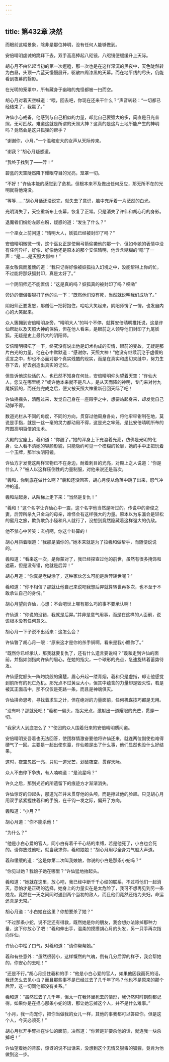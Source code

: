 ```yaml
---
---
---
```

title: 第432章 决然
---





而眼前这幅景象，除非是那位神明，没有任何人能够做到。

安倍晴明虔诚的跪拜下去，双手高高捧起八咫镜，八咫镜便缓缓升上天际。

胡心月不由忆起当初的第一次邂逅，那一次也是在这样深沉的黑夜中，天色陡然转为白昼，头顶一片蓝天慢慢展开，驱散四周漆黑的天幕。而在地平线的尽头，仍能看到夜幕的翳影。

在光明的笼罩中，所有藏身于幽暗的鬼怪都被一扫而空。

胡心月对着天空喊道：“喂，回去吧，你现在还来干什么？”声音转轻：“一切都已经结束了，我赢了。”

许仙小心戒备，他感到与自己相似的力量，却比自己要强大的多，简直是日光普照，无可匹敌。难道这就是所谓的天照大神？这真的是这片土地所能产生的神明吗？竟然会是这只狐狸的帮手？

“谢谢你，小月。”一个温和宏大的女声从天际传来。

“谢我？”胡心月疑惑道。

“我终于找到了——羿！”

碧蓝的天空陡然降下耀眼夺目的光亮，笼罩一切。

“不好！”许仙本能的感觉到了危机，但根本来不及做出任何反应，那无所不在的光明就将他淹没。

“等等……”胡心月话还没说完，就失去了意识，脑中充斥着一片茫然的白光。

光明消失了，天空重新布上夜幕，恢复了正常。只是消失了许仙和胡心月的身影。

退魔者们纷纷左顾右盼，疑惑的道：“发生了什么？”

一个巫女上前问道：“晴明大人，妖狐已经被封印了吗？”

安倍晴明微微一愣，这个巫女正是使用弓箭偷袭他的那一个，但如今她的表情中没有任何异样，好像、好像他还是原本的那个安倍晴明，他含含糊糊的“嗯”了一声：“是……是天照大御神！”

巫女敬佩而羞愧的道：“我只记得好像被妖狐拉入幻境之中，没能帮得上你的忙，不过能将那妖狐封印，真是太好了。”

一个阴阳师还不能置信：“这是真的吗？妖狐真的被封印了吗？哎呦”

旁边的僧侣狠狠打了他的头一下：“既然他们没有死，当然就说明我们成功了。”

阴阳师正要发怒，那僧侣一把将抱住，哈哈大笑起来，阴阳师愣了一愣，也发自内心的大笑起来。

众人簇拥到安倍晴明身旁，“晴明大人”的叫个不停，就算安倍晴明推托说，这是许仙帮助以及天照大神的保佑，但在他人看来，是眼前之人领导他们封印了九尾妖狐，无疑是史上最伟大的阴阳师。

安倍晴明嗫喏了一下，终究没有说出他是幻术构成的实情，眼前的变故，无疑是那片白光的力量，他在心中默默道：“感谢你，天照大神！”他没有继续沉沦于虚假的谎言之中，却也不必面对那个真实残酷的现实，而是在真实和虚幻夹缝中，努力生存下去，好去创造出真实的记忆。

但告诉他这些话的人，也已然不知身在何处，安倍晴明仰头望着天空：“许仙大人，您又在哪里呢？”或许他本来就不是凡人，是从天而降的神明，专门来对付九尾妖狐的，而任务完成之后，便又被天照大神重新召回天际了吧！

许仙摇摇头，清醒过来，发觉自己身在一座殿宇之中，想要站起身来，却发觉自己动弹不得。

数道光栏从不同的角度，不同的方向，贯穿过他周身各处，将他牢牢钳制在地，莫说是手指，就是一丝一毫的灵力都动用不得，这是光之牢笼，是比安倍晴明所布的阵图高明百倍的法术。

大殿的宝座上，羲和道：“你醒了。”她的浑身上下充溢着光亮，仿佛是光明的化身，让人看不清她的容颜形貌，只能隐约可见一个模糊的轮廓，她的手中正把玩着一个玉牌，那半块阴阳镜。

许仙方才发觉这两样宝物已不在身边，耐着刺目的光亮，对殿上之人说道：“你是什么人？”被人以这样压倒性的力量制服，对他来说还是首次。

“羲和，你到底在做什么啊？”羲和还没回答，胡心月便从角落中跳了出来，怒气冲冲的道。

羲和站起身，从阶梯上走下来：“当然是复仇！”

“羲和！”这个名字让许仙心中一震，这个名字他当然是听过的。传说中的帝俊之妻，后羿所杀九只金乌的母亲，难怪会有这样强大的力量。原本以为东瀛会是轻松的蜜月之旅，欺负欺负小怪和凡人就行了，没想到竟然隐藏着这样强大的仇敌。

他不禁心中苦笑：玄机啊，你这个卦算的！

胡心月斜着眼道：“我那是骗你的。”她本来就是为了拉羲和做帮手，而随便说说的。

羲和道：“看来这一次，是你蒙对了，我已经探查过他的前世，虽然有很多掩饰和遮蔽，但是没有错，他就是后羿！”

胡心月道：“你真是老糊涂了，这种家伙怎么可能是后羿转世呢？”

羲和道：“你不相信？那就让他自己来说吧我想后羿就算转世再多次，也不至于不敢承认自己的身份。”

胡心月望向许仙，心想：不会吧世上哪有那么巧的事不要承认啊！

许仙道：“你说的没错，我就是后羿。”并非是意气用事，而是在这样的人面前，说谎根本没有任何意义。

胡心月一下子说不出话来：这怎么会？

许仙瞥了胡心月一眼：“原来这才是你的杀手锏啊，看来是我小瞧你了。”

“既然你已经承认，那我就要复仇了，还有什么遗言要说吗？”羲和走到许仙的面前，并指如剑指向许仙的眉心。在她的指尖，一个球形的光点，急速旋转着蓄势待发。

许仙感觉额头一阵灼烧般的痛楚，眉心升起一缕青烟，羲和只是虚指，却让他感觉到前所有的死亡危机。那光点不过黄豆大小，但其中蕴含的力量却是毁灭性，若是被其正面击中，那不仅仅是死路一条，而且是神魂俱灭。

许仙拼命思考，寻找着求生之计，但在绝对的力量面前，任何机谋技巧都是无用。

“没有吗？那就死吧！”羲和一偏头，指尖光点，激射出一道耀眼的光芒，贯穿一切。

“我家大人到底怎么了？”使团的众人围着归来的安倍晴明质问道。

安倍晴明支吾着也无法回答，使团群情激奋要他将许仙还来，就连两位副使也难得硬气了一回。主要是一起出使东瀛，许仙若是出了什么事，他们显然也没什么好结果。

这时，夜空忽然一亮，只见一道光芒，划破夜空，贯穿天际。

众人不由停下争执，有人喃喃道：“是流星吗？”

许久之后，那到光芒的所遗留下的痕迹方才渐渐消失。

许仙惊讶的仰起头，那道光芒并未贯穿他的头颅，而是擦过他的脸颊。只见胡心月用双手紧紧握住羲和的手腕，在千钧一发之际，偏开了方向。

羲和道：“小月？”

胡心月道：“你不能杀他！”

“为什么？”

“他是小白心爱的官人，同小白有着千千心结的束缚，若是他死了，小白也会死的。请你放过他吧，就当我求你，羲和娘娘！”胡心月用尽全身力气般大声道。

羲和缓缓的道：“这是你第二次叫我娘娘，你说的小白是那条小蛇吗？”

“你见过她？我娘子她在哪里？”许仙猛地抬起头。

羲和道：“她就在这里，放心吧，我已经中断千千心结的联系，不过将他们一起消灭，恐怕才是正确的选择，她身上的力量实在是太危险了，我可不想再见到另一条烛龙。竟然在一天之间同时遇到两个当初的敌人，而且他们竟然还结为夫妇，命运还真是无常。”

胡心月道：“小白她在这里？你想要杀了她？”

“不过那条小蛇，说不定还有得救，既然她是你的朋友，我会想办法除掉那种力量，这下你放心了吧！”羲和伸出手，温柔的摸摸胡心月的头发，另一只手再次指向许仙。

许仙心中松了口气，对羲和道：“请你帮帮她。”

羲和有些意外：“虽然很弱小，这样慨然的气魄，倒有几分后羿的样子，我会帮她的，你安心的去吧！”

“还是不行。”胡心月捉住羲和的手：“他是小白心爱的官人，如果他因我而死的话，我还怎么去见小白？而且那些事不是已经过去了几千年了吗？他也不是原来的那个后羿，这一切同他都没有关系。”

羲和道：“虽然过去了几千年，但太一在我怀里死去的情形，我仍然时时刻刻都记得。如果你是在担心那条小蛇的话，那让她忘掉这个人，并不是什么难事。”

“小月，我一向宠你，把你当做我的女儿一样，其他的事我都可以答应你。但是这个人，今天必须死！”

胡心月张开手臂挡在许仙的面前，决然道：“你若是非要杀他的话，就连我一块杀掉吧！”

许仙望着她的背影，惊讶的说不出话来，没想到这个无情又狠毒的狐狸，竟肯为他做到这一步。